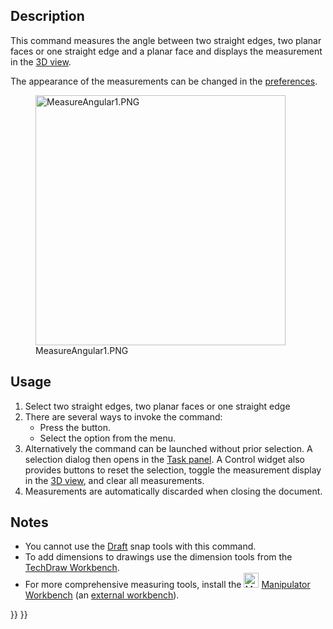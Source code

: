 <languages/>

{{Docnav
|
|
|[[Part_Workbench|Part]]
|IconL=
|IconR=
|IconC=Workbench_Part.svg
}}

{{VeryImportantMessage|This command is obsolete, it is not available in {{VersionPlus|1.0}}.<br>Use [[Image:Std_Measure.svg|24px]] [[Std_Measure|Std Measure]] instead.}}

{{GuiCommand
|Name=Part Measure Angular
|MenuLocation=Measure → Measure Angular‏‎
|Workbenches=[[Part_Workbench|Part]]
|SeeAlso=[[Draft_Dimension|Draft Dimension]]
}}

==Description==

This command measures the angle between two straight edges, two planar faces or one straight edge and a planar face and displays the measurement in the [[3D_view|3D view]].

The appearance of the measurements can be changed in the [[PartDesign_Preferences#Measure|preferences]].

[[File:MeasureAngular1.PNG|400px]]

==Usage==

# Select two straight edges, two planar faces or one straight edge
# There are several ways to invoke the command:
#* Press the {{Button|[[Image:Part_Measure_Angular.svg|16px]] [[Part_Measure_Angular|Measure Angular]]}} button.
#* Select the {{MenuCommand|Measure → [[Image:Part_Measure_Angular.svg|16px]] Measure Angular‏‎}} option from the menu.
# Alternatively the command can be launched without prior selection. A selection dialog then opens in the [[Task_panel|Task panel]]. A Control widget also provides buttons to reset the selection, toggle the measurement display in the [[3D_view|3D view]], and clear all measurements.
# Measurements are automatically discarded when closing the document.

==Notes==

* You cannot use the [[Draft_Workbench|Draft]] snap tools with this command.
* To add dimensions to drawings use the dimension tools from the [[TechDraw_Workbench|TechDraw Workbench]].
* For more comprehensive measuring tools, install the [[Image:Manipulator_workbench_icon.svg|24px|link=Manipulator_Workbench]] [[Manipulator_Workbench|Manipulator Workbench]] (an [[External_workbenches|external workbench]]).


{{Docnav
|
|
|[[Part_Workbench|Part]]
|IconL=
|IconR=
|IconC=Workbench_Part.svg
}}

{{Part Tools navi{{#translation:}}}}
{{Userdocnavi{{#translation:}}}}